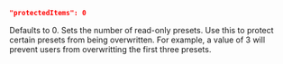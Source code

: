 ```json
"protectedItems": 0
```
Defaults to 0. Sets the number of read-only presets. Use this to protect certain presets from being overwritten. For example, a value of 3 will prevent users from overwritting the first three presets.

